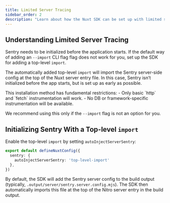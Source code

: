 ```yaml
---
title: Limited Server Tracing
sidebar_order: 2
description: "Learn about how the Nuxt SDK can be set up with limited server tracing by adding a top-level import to the build output."
---
```


## Understanding Limited Server Tracing

Sentry needs to be initialized before the application starts.
If the default way of adding an <PlatformLink to="/install/cli-import">`--import` CLI flag</PlatformLink> flag does not work for you,
set up the SDK for adding a top-level `import`.

The automatically added top-level `import` will import the Sentry server-side config at the top of the Nuxt server entry file.
In this case, Sentry isn’t initialized before the app starts, but is set up as early as possible.

<Alert level='warning' title='Restrictions of this installation method'>
  This installation method has fundamental restrictions:
  - Only basic `http` and `fetch` instrumentation will work.
  - No DB or framework-specific instrumentation will be available.

  We recommend using this only if the `--import` flag is not an option for you.
</Alert>

## Initializing Sentry With a Top-level `import`

Enable the top-level `import` by setting `autoInjectServerSentry`:

```typescript {filename:nuxt.config.ts} {3}
export default defineNuxtConfig({
  sentry: {
    autoInjectServerSentry: 'top-level-import'
  },
})
```

By default, the SDK will add the Sentry server config to the build output (typically, `.output/server/sentry.server.config.mjs`).
The SDK then automatically imports this file at the top of the Nitro server entry in the build output.
